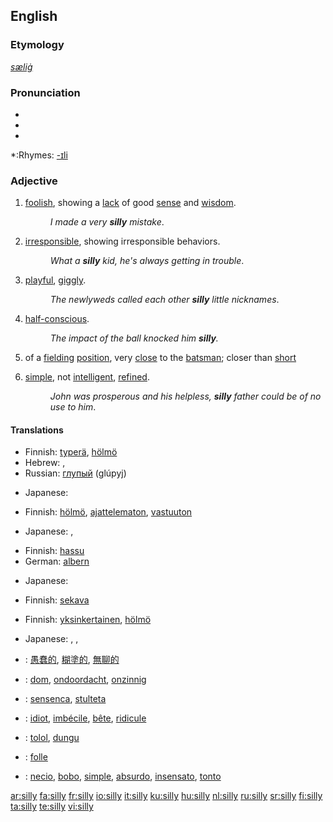 {{wikipedia|dab=silly}}
==English==

===Etymology===
{{OE.}} ''[[sæliġ]]''

===Pronunciation===
*{{SAMPA|/'/}}
*{{IPA|/'sIlI/}}
*{{audio|en-us-silly.ogg|Audio (US)}}

*:Rhymes: [[Rhymes:English:-ɪli|-ɪli]]

===Adjective===
{{en-adj|silli|er}}

# [[foolish]], showing a [[lack]] of good [[sense]] and [[wisdom]].
#:''I made a very '''silly''' mistake''.
# [[irresponsible]], showing irresponsible behaviors.
#:''What a '''silly''' kid, he's always getting in trouble''.
# [[playful]], [[giggly]].
#:''The newlyweds called each other '''silly''' little nicknames''.
# [[half-conscious]].
#:''The impact of the ball knocked him '''silly'''.''
# {{cricket}} of a [[fielding]] [[position]], very [[close]] to the [[batsman]]; closer than [[short]]
# {{pejorative}} [[simple]], not [[intelligent]], [[refined]].
#:''John was prosperous and his helpless, '''silly''' father could be of no use to him''.

====Translations====
{{trans-top|foolish, showing a lack of good sense and wisdom}}
*Finnish: [[typerä]], [[hölmö]]
*Hebrew: {{he-translation|מטופש|metupásh}} {{m}}, {{he-translation|טיפשי|tipshí}} {{m}}
*Russian: [[глупый]] (glúpyj)
{{trans-mid}}
* Japanese: {{t|ja|sc=Jpan|馬鹿げた|tr=bakageta}}
{{trans-bottom}}

{{trans-top|irresponsible, showing irresponsible behaviors}}
*Finnish: [[hölmö]], [[ajattelematon]], [[vastuuton]]
{{trans-mid}}
* Japanese: {{t|ja|sc=Jpan|馬鹿な|tr=baka na}}, {{t|ja|sc=Jpan|阿呆な|tr=aho na}}
{{trans-bottom}}

{{trans-top|playful, giggly}}
*Finnish: [[hassu]]
*German: [[albern]]
{{trans-mid}}
* Japanese: {{t|ja|sc=Jpan|つまらない|tr=tsumaranai}}
{{trans-bottom}}

{{trans-top|half-conscious}}
*Finnish: [[sekava]]
{{trans-mid}}
{{trans-bottom}}

{{trans-top|cricket: of a fielding position, very close to the batsman; closer than short}}
{{trans-mid}}
{{trans-bottom}}

{{trans-top|pejorative: simple, not intelligent, refined}}
*Finnish: [[yksinkertainen]], [[hölmö]]
{{trans-mid}}
* Japanese: {{t|ja|sc=Jpan|馬鹿な|tr=baka na}}, {{t|ja|sc=Jpan|阿呆な|tr=aho na}}, {{t|ja|sc=Jpan|愚鈍な|tr=gudon na}}
{{trans-bottom}}

{{checktrans}}
{{trans-top|translations to be checked}}
*{{ttbc|Chinese}}: [[愚蠢的]], [[糊塗的]], [[無聊的]]
*{{ttbc|Dutch}}: [[dom]], [[ondoordacht]], [[onzinnig]]
*{{ttbc|Esperanto}}: [[sensenca]], [[stulteta]]
*{{ttbc|French}}: [[idiot]], [[imbécile]], [[bête]], [[ridicule]]
*{{ttbc|Indonesian}}: [[tolol]], [[dungu]]
*{{ttbc|Interlingua}}: [[folle]]
*{{ttbc|Spanish}}: [[necio]], [[bobo]], [[simple]], [[absurdo]], [[insensato]], [[tonto]]
{{trans-bottom}}

<!--  "This part does not seem to make much sense. Other dictionaries do not seem to recognize the adverbial use of the word."

===Adverb===
{{en-adv|silli|er}}

# until the point of [[distraction]]
#: ''bored '''silly'''.'' very very very foolish

====Usage notes====
Often used [[sarcasm|sarcastically]], hereby creating an effect similar to [[very]].

====Translations====
{{trans-top|until the point of distraction}}
{{trans-mid}}
{{trans-bottom}} -->

[[ar:silly]]
[[fa:silly]]
[[fr:silly]]
[[io:silly]]
[[it:silly]]
[[ku:silly]]
[[hu:silly]]
[[nl:silly]]
[[ru:silly]]
[[sr:silly]]
[[fi:silly]]
[[ta:silly]]
[[te:silly]]
[[vi:silly]]